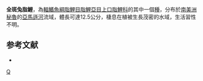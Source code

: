 {{Speciesbox 
| genus = Leporinus
| species = holostictus
| authority = [[Cope|Cope]], 1878
| status = NE
| status_system = IUCN3.1
}}
'''全斑兔脂鯉'''，為[[輻鰭魚綱|輻鰭魚綱]][[脂鯉目|脂鯉目]][[脂鯉亞目|脂鯉亞目]][[上口脂鯉科|上口脂鯉科]]的其中一個[[種|種]]，分布於[[南美洲|南美洲]][[秘魯|秘魯]]的[[亞馬遜河|亞馬遜河]]流域，體長可達12.5公分，棲息在植被生長茂密的水域，生活習性不明。

==参考文献==
{{refbegin}}
*{{FishBase_species|genus=Leporinus|species=holostictus|year=2013|month=9}}
{{refend}}
{{Taxonbar}}

[[Category:兔脂鯉屬|Q]]